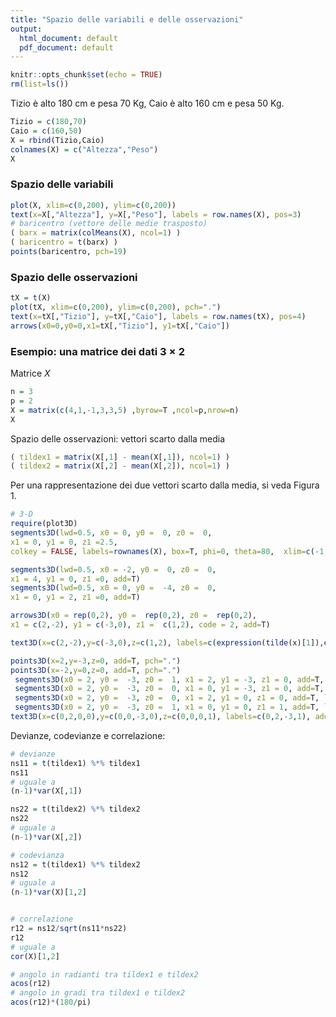```yaml
---
title: "Spazio delle variabili e delle osservazioni"
output:
  html_document: default
  pdf_document: default
---
```


```r
knitr::opts_chunk$set(echo = TRUE)
rm(list=ls())
```


Tizio è alto 180 cm e pesa 70 Kg, Caio è alto 160 cm e pesa 50 Kg.

```r
Tizio = c(180,70)
Caio = c(160,50)
X = rbind(Tizio,Caio)
colnames(X) = c("Altezza","Peso")
X
```

### Spazio delle variabili

```r
plot(X, xlim=c(0,200), ylim=c(0,200))
text(x=X[,"Altezza"], y=X[,"Peso"], labels = row.names(X), pos=3)
# baricentro (vettore delle medie trasposto)
( barx = matrix(colMeans(X), ncol=1) )
( baricentro = t(barx) )
points(baricentro, pch=19)
```

### Spazio delle osservazioni


```r
tX = t(X)
plot(tX, xlim=c(0,200), ylim=c(0,200), pch=".")
text(x=tX[,"Tizio"], y=tX[,"Caio"], labels = row.names(tX), pos=4)
arrows(x0=0,y0=0,x1=tX[,"Tizio"], y1=tX[,"Caio"])
```

### Esempio: una matrice dei dati $3\times 2$

Matrice $X$

```r
n = 3
p = 2
X = matrix(c(4,1,-1,3,3,5) ,byrow=T ,ncol=p,nrow=n)
X
```


Spazio delle osservazioni: vettori scarto dalla media

```r
( tildex1 = matrix(X[,1] - mean(X[,1]), ncol=1) )
( tildex2 = matrix(X[,2] - mean(X[,2]), ncol=1) )
```

Per una rappresentazione dei due vettori scarto dalla media, si veda Figura 1. 


```r
# 3-D
require(plot3D)
segments3D(lwd=0.5, x0 = 0, y0 =  0, z0 =  0,
x1 = 0, y1 = 0, z1 =2.5,
colkey = FALSE, labels=rownames(X), box=T, phi=0, theta=80,  xlim=c(-1,5), ylim=c(-6,2), zlim=c(0.5,3), xlab="1", ylab="2", zlab="3")

segments3D(lwd=0.5, x0 = -2, y0 =  0, z0 =  0,
x1 = 4, y1 = 0, z1 =0, add=T)
segments3D(lwd=0.5, x0 = 0, y0 =  -4, z0 =  0,
x1 = 0, y1 = 2, z1 =0, add=T)

arrows3D(x0 = rep(0,2), y0 =  rep(0,2), z0 =  rep(0,2),
x1 = c(2,-2), y1 = c(-3,0), z1 =  c(1,2), code = 2, add=T)

text3D(x=c(2,-2),y=c(-3,0),z=c(1,2), labels=c(expression(tilde(x)[1]),expression(tilde(x)[2])), add=T, cex=1.5)

points3D(x=2,y=-3,z=0, add=T, pch=".")
points3D(x=-2,y=0,z=0, add=T, pch=".")
 segments3D(x0 = 2, y0 =  -3, z0 =  1, x1 = 2, y1 = -3, z1 = 0, add=T, lwd=.5, lty=2)
 segments3D(x0 = 2, y0 =  -3, z0 =  0, x1 = 0, y1 = -3, z1 = 0, add=T, lwd=.5, lty=2)
 segments3D(x0 = 2, y0 =  -3, z0 =  0, x1 = 2, y1 = 0, z1 = 0, add=T, lwd=.5, lty=2)
 segments3D(x0 = 2, y0 =  -3, z0 =  1, x1 = 0, y1 = 0, z1 = 1, add=T, lwd=.5, lty=2)
text3D(x=c(0,2,0,0),y=c(0,0,-3,0),z=c(0,0,0,1), labels=c(0,2,-3,1), add=T, cex=.7)
```

Devianze, codevianze e correlazione:

```r
# devianze 
ns11 = t(tildex1) %*% tildex1
ns11
# uguale a 
(n-1)*var(X[,1])

ns22 = t(tildex2) %*% tildex2
ns22
# uguale a 
(n-1)*var(X[,2])

# codevianza
ns12 = t(tildex1) %*% tildex2
ns12
# uguale a
(n-1)*var(X)[1,2]


# correlazione
r12 = ns12/sqrt(ns11*ns22)
r12
# uguale a
cor(X)[1,2]

# angolo in radianti tra tildex1 e tildex2
acos(r12)
# angolo in gradi tra tildex1 e tildex2
acos(r12)*(180/pi)


```
